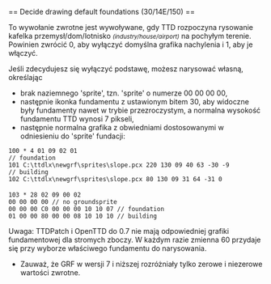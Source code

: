 <noinclude>{{pl/Development/NewGRF/inne strony|en=newgrf-specs.tt-wiki.net/wiki/Callback:_Decide_drawing_default_foundations|pl=pl/Development/NewGRF/NFO Specs/Callback/Decide drawing default foundations}}
</noinclude>== Decide drawing default foundations (30/14E/150) ==

To wywołanie zwrotne jest wywoływane, gdy TTD rozpoczyna rysowanie kafelka przemysł/dom/lotnisko <small>''(industry/house/airport)''</small> na pochyłym terenie. Powinien zwrócić 0, aby wyłączyć
domyślna grafika nachylenia i 1, aby je włączyć.

Jeśli zdecydujesz się wyłączyć podstawę, możesz narysować własną, określając

* brak naziemnego 'sprite', tzn. 'sprite' o numerze 00 00 00 00,
* następnie ikonka fundamentu z ustawionym bitem 30, aby widoczne były fundamenty nawet w trybie przezroczystym, a normalna wysokość fundamentu TTD wynosi 7 pikseli,
* następnie normalna grafika z obwiedniami dostosowanymi w odniesieniu do 'sprite' fundacji: 

 100 * 4 01 09 02 01
 // foundation
 101 C:\ttdlx\newgrf\sprites\slope.pcx 220 130 09 40 63 -30 -9
 // building
 102 C:\ttdlx\newgrf\sprites\slope.pcx 80 130 09 31 64 -31 0
 
 103 * 28 02 09 00 02
 00 00 00 00 // no groundsprite
 00 00 00 C0 00 00 00 10 10 07 // foundation
 01 00 00 80 00 00 08 10 10 10 // building

{{pl/Development/NewGRF/ttdp|}} Uwaga: TTDPatch i OpenTTD do 0.7 nie mają odpowiedniej grafiki fundamentowej dla stromych zboczy. W każdym razie zmienna 60 przydaje się przy wyborze właściwego fundamentu do narysowania.

*{{pl/Development/NewGRF/grfTill|7}} Zauważ, że GRF w wersji 7 i niższej rozróżniały tylko zerowe i niezerowe wartości zwrotne.

<!--[[Category:Callbacks]]-->